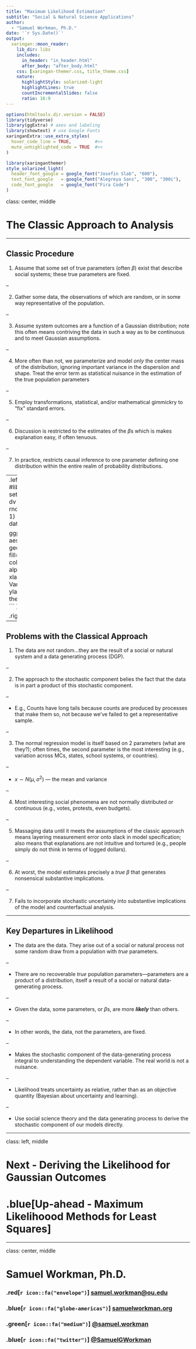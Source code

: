 ```yaml
---
title: "Maximum Likelihood Estimation"
subtitle: "Social & Natural Science Applications"  
author: 
  - "Samuel Workman, Ph.D."
date: '`r Sys.Date()`'
output:
  xaringan::moon_reader:
    lib_dir: libs
    includes:
      in_header: "in_header.html"
      after_body: "after_body.html"
    css: [xaringan-themer.css, title_theme.css]
    nature:
      highlightStyle: solarized-light
      highlightLines: true
      countIncrementalSlides: false
      ratio: 16:9
---
```


```r
options(htmltools.dir.version = FALSE)
library(tidyverse)
library(ggExtra) # axes and labeling
library(showtext) # use Google Fonts
xaringanExtra::use_extra_styles(
  hover_code_line = TRUE,         #<<
  mute_unhighlighted_code = TRUE  #<<
)
```

```r
library(xaringanthemer)
style_solarized_light(
  header_font_google = google_font("Josefin Slab", "600"),
  text_font_google   = google_font("Alegreya Sans", "300", "300i"),
  code_font_google   = google_font("Fira Code")
)
```

class: center, middle

# The Classic Approach to Analysis

---

## Classic Procedure

1. Assume that some set of true parameters (often $\beta$) exist that describe social systems; these true parameters are fixed.

--

2. Gather some data, the observations of which are random, or in some way representative of the population.

--

3. Assume system outcomes are a function of a Gaussian distribution; note this often means contriving the data in such a way as to be continuous and to meet Gaussian assumptions.

--

4. More often than not, we parameterize and model *only* the center mass of the distribution, ignoring important variance in the dispersiion and shape. Treat the error term as statistical nuisance in the estimation of the true population parameters

--

5. Employ transformations, statistical, and/or mathematical gimmickry to “fix” standard errors.

--

6. Discussion is restricted to the estimates of the $\beta$s which is makes explanation easy, if often tenuous.

--

7. In practice, restricts causal inference to one parameter defining one distribution within the entire realm of probability distributions.

---
.left-code[
```r
#library(tidyverse)
set.seed(2579)
dv <- rnorm(10000, 0, 1)
dv <- data.frame(dv)

ggplot(dv, aes(x=dv)) +
  geom_density(
    fill="#69b3a2", 
    color="#e9ecef", 
    alpha=0.6) +
  xlab("Dependent Variable") +
  ylab("Density") +
  theme_xaringan()
```
]

.right-out[
```r
```
]

---

## Problems with the Classical Approach

1. The data are not random...they are the result of a social or natural system and a data generating process (DGP).

--

2. The approach to the stochastic component belies the fact that the data is in part a product of this stochastic component.

--

  * E.g., Counts have long tails because counts are produced by processes that make them so, not because we've failed to get a representative sample.

--

3. The normal regression model is itself based on 2 parameters (what are they?); often times, the second parameter is the most interesting (e.g., variation across MCs, states, school systems, or countries).

--

  * $x \sim N(\mu, \sigma^2)$ --- the mean and variance

--

4. Most interesting social phenomena are not normally distributed or continuous (e.g., votes, protests, even budgets).

--

5. Massaging data until it meets the assumptions of the classic approach means layering measurement error onto slack in model specification; also means that explanations are not intuitive and tortured (e.g., people simply do not think in terms of logged dollars).

--

6. At worst, the model estimates precisely a *true* $\beta$ that generates nonsensical substantive implications.

--

7. Fails to incorporate stochastic uncertainty into substantive implications of the model and counterfactual analysis.

---

## Key Departures in Likelihood

* The data are the data. They arise out of a social or natural process not some random draw from a population with *true* parameters.

--

* There are no recoverable *true* population parameters---parameters are a product of a distribution, itself a result of a social or natural data-generating process.

--

  - Given the data, some parameters, or $\beta$s, are more ***likely*** than others.

--

* In other words, the data, not the parameters, are fixed.

--

* Makes the stochastic component of the data-generating process integral to understanding the dependent variable. The real world is not a nuisance.

--

* Likelihood treats uncertainty as relative, rather than as an objective quantity (Bayesian about uncertainty and learning).

--

* Use social science theory and the data generating process to derive the stochastic component of our models directly.

---

class: left, middle

# Next - Deriving the Likelihood for Gaussian Outcomes

# .blue[Up-ahead - Maximum Likelihoood Methods for Least Squares]

---

class: center, middle

# Samuel Workman, Ph.D.

### .red[`r icon::fa("envelope")`] [samuel.workman@ou.edu](mailto:samuel.workman@ou.edu)

### .blue[`r icon::fa("globe-americas")`] [samuelworkman.org](https://www.samuelworkman.org)

### .green[`r icon::fa("medium")`] [@samuel.workman](https://medium.com/@samuel.workman)

### .blue[`r icon::fa("twitter")`] [@SamuelGWorkman](https://twitter.com/SamuelGWorkman)